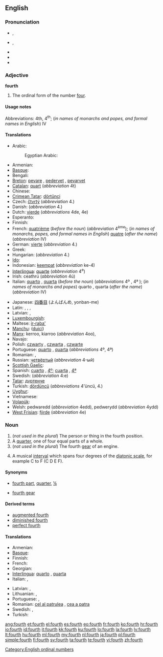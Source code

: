 {{wikipedia}}
==English==
{{ordinalbox|en|3rd|4th|5th|third|fifth|card=four}}

===Pronunciation===
* {{a|RP}} {{IPA|/fɔːθ/}}, {{SAMPA|/fO:T/}}
* {{a|GenAm}} {{IPA|/fɔɹθ/}}, {{SAMPA|/fOrT/}}
* {{audio|en-us-fourth.ogg|Audio (US)}}
* {{rhymes|ɔː(r)θ}}
* {{homophones|forth}}

===Adjective===
'''fourth'''

# The ordinal form of the number [[four]].

====Usage notes====
Abbreviations: 4th, 4<sup>th</sup>; (''in names of monarchs and popes, and formal names in English'') IV

====Translations====
{{trans-top|fourth}}
* Arabic: {{t-|ar|رابع|m|alt=رابِع|tr=raabi3}}
*: Egyptian Arabic: {{tø|arz|رابع|m|tr=raabi3|sc=Arab|xs=Egyptian Arabic}}
* Armenian: {{t-|hy|չորրորդ|tr=čorrord}}
* [[Basque]]: {{t|eu|laugarren|xs=Basque}}
* Bengali: {{t|bn|চতুর্থ}}
* [[Breton]]: [[pevare]] {{m|f}}, [[pedervet]] {{f}}, [[pevarvet]] {{m}}
* [[Catalan]]: [[quart]] (''abbreviation'' 4t)
* Chinese: {{t|cmn|第四|tr=dìsì|sc=Hani}}
* [[Crimean Tatar]]: [[dörtünci]]
* Czech: [[čtvrtý]] (''abbreviation'' 4.)
* Danish: {{t|da|fjerde}} (''abbreviation'' 4.)
* Dutch: [[vierde]] (''abbreviations'' 4de, 4e)
* Esperanto: {{t+|eo|kvara|xs=Esperanto}}
* Finnish: {{t+|fi|neljäs}}
* French: [[quatrième]] (''before the noun'') (''abbreviation'' 4<sup>ème</sup>); (''in names of monarchs, popes, and formal names in English'') [[quatre]] (''after the name'') (''abbreviation'' IV)
* German: [[vierte]] (''abbreviation'' 4.)
* Greek: {{t+|el|τέταρτος|tr=tetartos}}
* Hungarian: {{t+|hu|negyedik}} (''abbreviation'' 4.)
* [[Ido]]: {{t+|io|quaresma|xs=Ido}}
* Indonesian: [[keempat]] (''abbreviation'' ke-4)
* [[Interlingua]]: [[quarte]] (''abbreviation'' 4<sup>e</sup>)
* Irish: ceathrú (''abbreviation'' 4ú)
* Italian: [[quarto]] {{m}}, [[quarta]] {{f}} (''before the noun'') (''abbreviations'' 4º {{m}}, 4ª {{f}}); (''in names of monarchs and popes'') quarto {{m}}, quarta {{f}} (''after the name'') (''abbreviation'' IV)
{{trans-mid}}
* Japanese: [[四番目]] (よんばんめ, yonban-me)
* Latin: {{t|la|quartus|m}}, {{t|la|quarta|f}}, {{t|la|quartum|n}}, {{t|la|quartum|n}}
* Latvian: {{t|lv|ceturtais|m}}, {{t|lv|ceturtā|f}}
* [[Luxembourgish]]: {{t|lb|véiert}}
* Maltese: [[ir-raba']]
* [[Manchu]]: ([[duici]])
* [[Manx]]: kerroo, kiarroo (''abbreviation'' 4oo), {{t|gv|kerroo}}
* Navajo: {{tø|nv|dį́į́ʼ góneʼ}}
* Polish: [[czwarty]] {{m}}, [[czwarta]] {{f}}, [[czwarte]] {{n}}
* Portuguese: [[quarto]] {{m}}, [[quarta]] {{f}} (''abbreviations'' 4º, 4ª)
* Romanian: {{t-|ro|patrulea|m}}, {{t-|ro|patra|f}}
* Russian: [[четвёртый]] (''abbreviation'' 4-ый)
* [[Scottish Gaelic]]: {{qualifier|abbreviation 4mh}} {{t-|gd|ceathramh|alt=an ceathramh|xs=Scottish Gaelic}}
* Spanish: [[cuarto]] {{m}}, {{qualifier|abbreviation}} [[4º]]; [[cuarta]] {{f}}, {{qualifier|abbreviation}} [[4ª]]
* Swedish: {{t|sv|fjärde}} (''abbreviation'' 4:e)
* [[Tatar]]: [[дүртенче]]
* Turkish: [[dördüncü]] (''abbreviations'' 4'üncü, 4.)
* [[Uyghur]]: {{t|ug|تۆتىنچى|sc=ug-Arab}}
* Vietnamese: {{t+|vi|thứ tư|xs=Vietnamese}}
* [[Volapük]]: {{t|vo|folid}}
* Welsh: pedwaredd (''abbreviation'' 4edd), pedwerydd (''abbreviation'' 4ydd)
* [[West Frisian]]: [[fjirde]] (''abbreviation'' 4e)
{{trans-bottom}}

===Noun===
{{en-noun}}

# (''not used in the plural'') The person or thing in the fourth position.
# A [[quarter]], one of four equal parts of a whole.
# (''not used in the plural'') The fourth [[gear]] of an engine.
# {{music}} A musical [[interval]] which spans four degrees of the [[diatonic scale]], for example C to F (C D E F). 

====Synonyms====
* {{sense|quarter}} [[fourth part]], [[quarter]], [[¼]]
* {{sense|gear}} [[fourth gear]]

====Derived terms====
{{der-top}}
* [[augmented fourth]]
* [[diminished fourth]]
* [[perfect fourth]]
{{der-bottom}}

====Translations====

{{trans-top|person or thing in the fourth position}}
* Armenian: {{t-|hy|չորրորդ|tr=čorrord}}
* [[Basque]]: {{t|eu|laugarren|xs=Basque}}
* Finnish: {{t+|fi|neljäs}}
* French: {{t+|fr|quatrième|m|f}}
* Georgian: {{t|ka|მეოთხე|sc=Geor}}
* [[Interlingua]]: [[quarto]] {{m}}, [[quarta]] {{f}}
* Italian: {{t+|it|quarto|m}}, {{t-|it|quarta|f}}
{{trans-mid}}
* Latvian: {{t|lv|ceturtais|m}}, {{t|lv|ceturtā|f}}
* Lithuanian: {{t+|lt|ketvirtas|m|xs=Lithuanian}}, {{t+|lt|ketvirta|f|xs=Lithuanian}}
* Portuguese: {{t+|pt|quarto|m}}, {{t+|pt|quarta|f}}
* Romanian: [[cel al patrulea]] {{m}}, [[cea a patra]] {{f}}
* Swedish: {{t+|sv|fjärde|c}},  {{t+|sv|fyra|c}}
* Turkish: {{t|tr|dördüncü}}
{{trans-bottom}}
{{trans-see|quarter}}
{{trans-see|fourth gear}}

[[Category:English ordinal numbers]]

[[ang:fourth]]
[[et:fourth]]
[[el:fourth]]
[[es:fourth]]
[[eo:fourth]]
[[fr:fourth]]
[[ko:fourth]]
[[hr:fourth]]
[[io:fourth]]
[[id:fourth]]
[[it:fourth]]
[[kk:fourth]]
[[ku:fourth]]
[[lo:fourth]]
[[la:fourth]]
[[lv:fourth]]
[[lt:fourth]]
[[hu:fourth]]
[[ml:fourth]]
[[my:fourth]]
[[nl:fourth]]
[[ja:fourth]]
[[pl:fourth]]
[[simple:fourth]]
[[fi:fourth]]
[[sv:fourth]]
[[ta:fourth]]
[[te:fourth]]
[[vi:fourth]]
[[zh:fourth]]